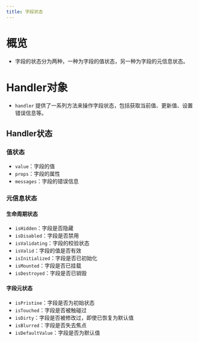 ```yaml
---
title: 字段状态
---
```

# 概览
- 字段的状态分为两种，一种为字段的值状态，另一种为字段的元信息状态。

# Handler对象
- `handler` 提供了一系列方法来操作字段状态，包括获取当前值、更新值、设置错误信息等。

## Handler状态

### 值状态
- `value`：字段的值
- `props`：字段的属性
- `messages`：字段的错误信息

### 元信息状态

#### 生命周期状态
- `isHidden`：字段是否隐藏
- `isDisabled`：字段是否禁用
- `isValidating`：字段的校验状态
- `isValid`：字段的值是否有效
- `isInitialized`：字段是否已初始化
- `isMounted`：字段是否已挂载
- `isDestroyed`：字段是否已销毁

#### 字段元状态
- `isPristine`：字段是否为初始状态
- `isTouched`：字段是否被触碰过
- `isDirty`：字段是否被修改过，即使已恢复为默认值
- `isBlurred`：字段是否失去焦点
- `isDefaultValue`：字段是否为默认值
